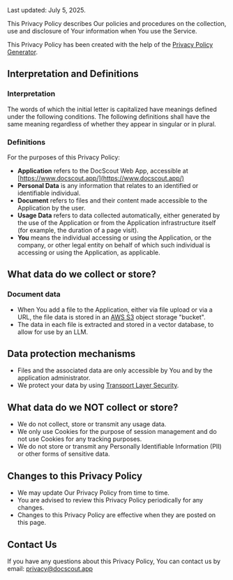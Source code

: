 Last updated: July 5, 2025.

This Privacy Policy describes Our policies and procedures on the collection, use and disclosure of Your information when You use the Service.

This Privacy Policy has been created with the help of the [Privacy Policy Generator](https://www.termsfeed.com/privacy-policy-generator/).

## Interpretation and Definitions

### Interpretation

The words of which the initial letter is capitalized have meanings defined under the following conditions. The following definitions shall have the same meaning regardless of whether they appear in singular or in plural.

### Definitions

For the purposes of this Privacy Policy:

- **Application** refers to the DocScout Web App, accessible at [https://www.docscout.app/](https://www.docscout.app/)
- **Personal Data** is any information that relates to an identified or identifiable individual.
- **Document** refers to files and their content made accessible to the Application by the user.
- **Usage Data** refers to data collected automatically, either generated by the use of the Application or from the Application infrastructure itself (for example, the duration of a page visit).
- **You** means the individual accessing or using the Application, or the company, or other legal entity on behalf of which such individual is accessing or using the Application, as applicable.

## What data do we collect or store?

### Document data

- When You add a file to the Application, either via file upload or via a URL, the file data is stored in an [AWS S3](https://aws.amazon.com/pm/serv-s3/) object storage "bucket".
- The data in each file is extracted and stored in a vector database, to allow for use by an LLM.

## Data protection mechanisms

- Files and the associated data are only accessible by You and by the application administrator.
- We protect your data by using [Transport Layer Security](https://en.wikipedia.org/wiki/Transport_Layer_Security).

## What data do we NOT collect or store?

- We do not collect, store or transmit any usage data.
- We only use Cookies for the purpose of session management and do not use Cookies for any tracking purposes.
- We do not store or transmit any Personally Identifiable Information (PII) or other forms of sensitive data.

## Changes to this Privacy Policy

- We may update Our Privacy Policy from time to time.
- You are advised to review this Privacy Policy periodically for any changes.
- Changes to this Privacy Policy are effective when they are posted on this page.

## Contact Us

If you have any questions about this Privacy Policy, You can contact us by email: [privacy@docscout.app](mailto:privacy@docscout.app)
